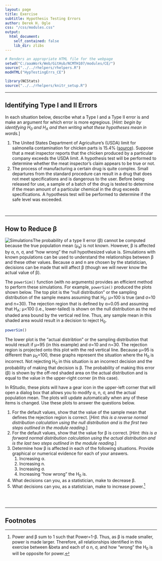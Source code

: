 ```yaml
---
layout: page
title: Exercise
subtitle: Hypothesis Testing Errors
author: Derek H. Ogle
css: "/css/modules.css"
output:
  html_document:
    self_contained: false
    lib_dir: zlibs
---
```


```r
# Renders an appropriate HTML file for the webpage
setwd("C:/aaaWork/Web/GitHub/NCMTH107/modules/CE/")
source("../../rhelpers/rhelpers.R")
modHTML("HypTestingErrs_CE")
```

```r
library(NCStats)
source("../../rhelpers/knitr_setup.R")
```

----

## Identifying Type I and II Errors

In each situation below, describe what a Type I and a Type II error is and make an argument for which error is more egregious. [*Hint: begin by identifying H<sub>0</sub> and H<sub>A</sub> and then writing what these hypotheses mean in words.*]

1. The United States Department of Agriculture's (USDA) limit for salmonella contamination for chicken parts is 15.4% ([source](http://www.foodsafetynews.com/2015/01/fsis-releases-new-salmonella-campylobacter-performance-standards-for-poultry/)). Suppose that a meat inspector reports that the chicken produced by a particular company exceeds the USDA limit. A hypothesis test will be performed to determine whether the meat inspector's claim appears to be true or not.
1. The process of manufacturing a certain drug is quite complex. Small departures from the standard procedure can result in a drug that does not meet specifications and is dangerous to the user. Before being released for use, a sample of a batch of the drug is tested to determine if the mean amount of a particular chemical in the drug exceeds specifications. A hypothesis test will be performed to determine if the safe level was exceeded.

<br>

----

## How to Reduce &beta;
<img src="http://derekogle.com/NCMTH107/modules/CE/zimgs/computer-1.jpg" alt="Simulations" class="img-right">The probability of a type II error (&beta;) cannot be computed because the true population mean (&mu;<sub>a</sub>) is not known. However, &beta; is affected by &alpha;, n, &sigma;, and "how wrong" the null hypothesized value is. Simulations with known populations can be used to understand the relationships between &beta; and these other values. Because &alpha; and n are chosen by the statistician, decisions can be made that will affect &beta; (though we will never know the actual value of &beta;).

The `powerSim()` function (with no arguments) provides an efficient method to perform these simulations. For example, `powerSim()` produced the plots shown below. The top plot is the "null distribution" or the sampling distribution of the sample means assuming that H<sub>0</sub>: &mu;=100 is true (and &sigma;=10 and n=30). The rejection region that is defined by &alpha;=0.05 and assuming that H<sub>A</sub>: &mu;<100 (i.e., lower-tailed) is shown on the null distribution as the red shaded area bound by the vertical red line. Thus, any sample mean in this shaded area would result in a decision to reject H<sub>0</sub>.

```r
powerSim()
```

The lower plot is the "actual distribtion" or the sampling distribution that would result if &mu;=95 (in this example) and &sigma;=10 and n=30. The rejection region is projected onto this plot with the red vertical line. Because &mu;=95 is different than &mu;<sub>0</sub>=100, these graphs represent the situation where the H<sub>0</sub> is incorrect. Not rejecting H<sub>0</sub> in this situation is an incorrect decision and the probability of making that decision is &beta;. The probability of making this error (&beta;) is shown by the off-red shaded area on the actual distribution and is equal to the value in the upper-right corner (in this case).

In RStudio, these plots will have a gear icon in the upper-left corner that will open a dialog box that allows you to modify &alpha;, n, &sigma;, and the actual population mean. The plots will update automatically when any of these items is changed. Use these plots to answer the questions below.

1. For the default values, show that the value of the sample mean that defines the rejection region is correct. [*Hint: this is a reverse normal distribution calculation using the null distribution and is the first two steps outlined in the module reading.*]
1. For the default values, show that the value for &beta; is correct. [*Hint: this is a forward normal distribution calculation using the actual distribution and is the last two steps outlined in the module reading.*]
1. Determine how &beta; is affected in each of the following situations. Provide graphical or numerical evidence for each of your answers.
    1. Increasing &alpha;.
    1. Increasing n.
    1. Increasing &sigma;.
    1. Increasing "how wrong" the H<sub>0</sub> is.
1. What decisions can you, as a statistician, make to decrease &beta;.
1. What decisions can you, as a statistician, make to increase power.[^power]

<br>
<br>

----

## Footnotes

[^power]: Power and &beta; sum to 1 such that Power=1-&beta;. Thus, as &beta; is made smaller, power is made larger. Therefore, all relationships identified in this exercise between &beta and each of &alpha; n, &sigma;, and how "wrong" the H<sub>0</sub> is will be opposite for power.
